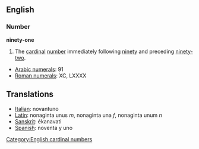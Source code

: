 == English ==
=== Number ===
'''ninety-one'''

#The [[cardinal]] [[number]] immediately following [[ninety]] and preceding [[ninety-two]].

*[[w:Arabic Numerals|Arabic numerals]]: 91
*[[w:Roman numerals|Roman numerals]]: XC, LXXXX

==Translations==
*[[Italian]]: novantuno
*[[Latin]]: nonaginta unus ''m'', nonaginta una ''f'', nonaginta unum ''n''
*[[Sanskrit]]: ékanavati
*[[Spanish]]: noventa y uno

[[Category:English cardinal numbers]]